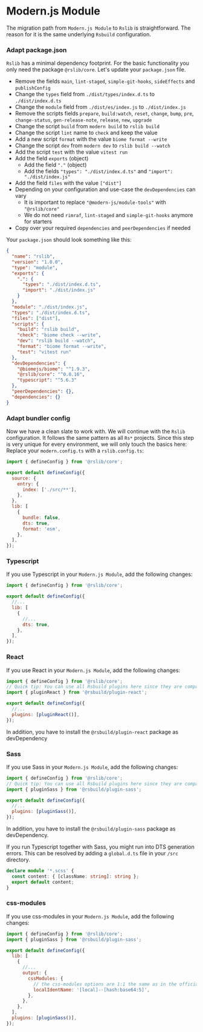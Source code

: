 # Modern.js Module

The migration path from `Modern.js Module` to `Rslib` is straightforward. The reason for it is the same underlying `Rsbuild` configuration.

### Adapt package.json

`Rslib` has a minimal dependency footprint. For the basic functionality you only need the package `@rslib/core`. Let's update your `package.json` file.

- Remove the fields `main`, `lint-staged`, `simple-git-hooks`, `sideEffects` and `publishConfig`
- Change the `types` field from `./dist/types/index.d.ts` to `./dist/index.d.ts`
- Change the `module` field from `./dist/es/index.js` to `./dist/index.js`
- Remove the scripts fields `prepare`, `build:watch`, `reset`, `change`, `bump`, `pre`, `change-status`, `gen-release-note`, `release`, `new`, `upgrade`
- Change the script `build` from `modern build` to `rslib build`
- Change the script `lint` name to `check` and keep the value
- Add a new script `format` with the value `biome format --write`
- Change the script `dev` from `modern dev` to `rslib build --watch`
- Add the script `test` with the value `vitest run`
- Add the field `exports` (object)
  - Add the field `"."` (object)
  - Add the fields `"types": "./dist/index.d.ts"` and `"import": "./dist/index.js"`
- Add the field `files` with the value `["dist"]`
- Depending on your configuration and use-case the `devDependencies` can vary
  - It is important to replace `"@modern-js/module-tools"` with `"@rslib/core"`
  - We do not need `rimraf`, `lint-staged` and `simple-git-hooks` anymore for starters
- Copy over your required `dependencies` and `peerDependencies` if needed

Your `package.json` should look something like this:

```json title="package.json"
{
  "name": "rslib",
  "version": "1.0.0",
  "type": "module",
  "exports": {
    ".": {
      "types": "./dist/index.d.ts",
      "import": "./dist/index.js"
    }
  },
  "module": "./dist/index.js",
  "types": "./dist/index.d.ts",
  "files": ["dist"],
  "scripts": {
    "build": "rslib build",
    "check": "biome check --write",
    "dev": "rslib build --watch",
    "format": "biome format --write",
    "test": "vitest run"
  },
  "devDependencies": {
    "@biomejs/biome": "^1.9.3",
    "@rslib/core": "^0.0.16",
    "typescript": "^5.6.3"
  },
  "peerDependencies": {},
  "dependencies": {}
}
```

### Adapt bundler config

Now we have a clean slate to work with. We will continue with the `Rslib` configuration. It follows the same pattern as all `Rs*` projects. Since this step is very unique for every environment, we will only touch the basics here:
Replace your `modern.config.ts` with a `rslib.config.ts`:

```js title="rslib.config.ts"
import { defineConfig } from '@rslib/core';

export default defineConfig({
  source: {
    entry: {
      index: ['./src/**'],
    },
  },
  lib: [
    {
      bundle: false,
      dts: true,
      format: 'esm',
    },
  ],
});
```

### Typescript

If you use Typescript in your `Modern.js Module`, add the following changes:

```js title="rslib.config.ts"
import { defineConfig } from '@rslib/core';

export default defineConfig({
  //...
  lib: [
    {
      //...
      dts: true,
    },
  ],
});
```

### React

If you use React in your `Modern.js Module`, add the following changes:

```js title="rslib.config.ts"
import { defineConfig } from '@rslib/core';
// Quick tip: You can use all Rsbuild plugins here since they are compatible with Rslib
import { pluginReact } from '@rsbuild/plugin-react';

export default defineConfig({
  //...
  plugins: [pluginReact()],
});
```

In addition, you have to install the `@rsbuild/plugin-react` package as devDependency

### Sass

If you use Sass in your `Modern.js Module`, add the following changes:

```js title="rslib.config.ts"
import { defineConfig } from '@rslib/core';
// Quick tip: You can use all Rsbuild plugins here since they are compatible with Rslib
import { pluginSass } from '@rsbuild/plugin-sass';

export default defineConfig({
  //...
  plugins: [pluginSass()],
});
```

In addition, you have to install the `@rsbuild/plugin-sass` package as devDependency.

If you run Typescript together with Sass, you might run into DTS generation errors. This can be resolved by adding a `global.d.ts` file in your `/src` directory.

```ts title="global.d.ts"
declare module '*.scss' {
  const content: { [className: string]: string };
  export default content;
}
```

### css-modules

If you use css-modules in your `Modern.js Module`, add the following changes:

```js title="rslib.config.ts"
import { defineConfig } from '@rslib/core';
import { pluginSass } from '@rsbuild/plugin-sass';

export default defineConfig({
  lib: [
    {
      //...
      output: {
        cssModules: {
          // the css-modules options are 1:1 the same as in the official "css-modules" package
          localIdentName: '[local]--[hash:base64:5]',
        },
      },
    },
  ],
  plugins: [pluginSass()],
});
```
